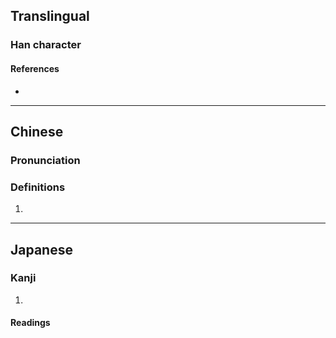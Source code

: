 {{character info}}
==Translingual==

===Han character===
{{Han char|rn=32|rad=土|as=11|sn=14|four=42127|canj=GUBB|ids=⿰土崩}}

====References====
* {{Han ref|kx=0236.370|dkj=05387|dj=0475.030|hdz=10480.130|uh=5874|ud=22644|bh=E15D|bd=57693}}

----

==Chinese==
{{zh-forms}}

===Pronunciation===
{{zh-pron
|m=bèng
|c=bang1,paang4
|cat=
}}

===Definitions===
{{zh-hanzi}}

# {{rfdef|zh}}

----

==Japanese==

===Kanji===
{{ja-kanji|grade=|rs=土11}}

# {{rfdef|ja|sort=土11}}

====Readings====
{{ja-readings|on=[[ほう]] (hō)|kun=[[はうむる]] (haumuru)}}